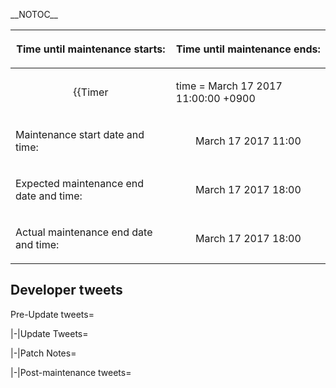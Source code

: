 __NOTOC__
<div style="float:right">{{Edit|Partials/Updates/2017 March 17th}}</div>
{{clear}}
{| class="wikitable"
!Time until maintenance starts:
!Time until maintenance ends:
|-
| align="center" |
{{Timer
|time = March 17 2017 11:00:00 +0900
|style = font-weight:bold;
|endClass = Maintstarts
|endText = '''Maintenance has begun.'''}}
| align="center" |
{{Timer
|time = March 17 2017 18:00:00 +0900
|style = font-weight:bold;
|endClass = Maintends
|endText = '''Maintenance has ended.'''}}
|-
! scope="row" | Maintenance start date and time:
| align="center" | March 17 2017 11:00
|-
! scope="row" | Expected maintenance end date and time:
| align="center" | March 17 2017 18:00
|-
! scope="row" | Actual maintenance end date and time:
| align="center" | March 17 2017 18:00
|}

{{:Partials/Updates/2017_March_17th/Content|thread=true}}

== Developer tweets ==
<tabber>Pre-Update tweets=
{{MultiTweet
|MultiTweetID = preUpdate
|color = #ace
|title = Pre Update

|link01 = https://twitter.com/KanColle_STAFF/status/838549654706892800
|JP01 = 「艦これ」稼働全サーバ群共通メンテナンスは、次回は【3/17(金)】に実施させて頂く予定です。現在実装中の艦娘「ホワイトデー」ボイスは、同メンテナンスに伴うアップデートまでの期間限定実装です。
|EN01 = The next KanColle Maintenance & Updates is scheduled for Friday, March 17th. White Day Seasonal Voicelines will only be available until this date.
|TL01 = [[User:Shinhwalee|Shinhwalee]]

|link02 = https://twitter.com/KanColle_STAFF/status/840375435020009472
|JP02 = 次回の「艦これ」稼働全サーバ群共通メンテナンス＆アップデートは、来週【3/17(金)】に実施予定です。同メンテナンス突入を以て、現在実装中の艦娘「ホワイトデー」期間限定実装ボイスは実装終了です。家具屋さんのお品書きも、春本番に向けて更新される予定です
|EN02 = The next KanColle Maintenance & Update will take place next week March 17TH, Friday. White Day Seasonal Voicelines will only be available until this date. Spring seasonal furniture is also expected to be implemented during this update.
|TL02 = [[User:Shinhwalee|Shinhwalee]]

|link03 = https://twitter.com/KanColle_STAFF/status/840739194896973825
|JP03 = 次回「艦これ」稼働全サーバ群共通メンテナンス＆メンテナンスは、【3/17(金)】に実施予定です。次回メンテナンスに伴うアップデートでは、艦隊編成を記録＆展開できる「編成記録枠」の最大拡張枠数が、最大【10編成】に拡張される予定です。
|EN03 = The next KanColle Maintenance & Update will take place next week March 17th, Friday. From this update, the maximum slots available for the Fleet Organization Save Frames will be increased to 10. 
|TL03 = [[User:Shinhwalee|Shinhwalee]]


|link04 = https://twitter.com/KanColle_STAFF/status/841448974347202560
|JP04 = 本日はホワイトデーです。現在「艦これ」では、艦娘「ホワイトデー」ボイスを期間限定実装中です。「艦娘へのクッキー」(※本アイテムは、攻略には特に必要ありません)も取り扱い中です。同ボイスや関連家具、クッキー販売は【3/17(金)】のメンテナンスまでの期間限定実装です。
|EN04 = Today is White Day. Currently KanColle is available with Ship Girls with White Day Seasonal Voicelines, along with 'Cookie for Ship Girl' item (This item isn't specially needed for any gameplay). The Seasonal Voicelines and related furniture will only be available until the next maintenance scheduled for March 17th, Friday.
|TL04 = [[User:Shinhwalee|Shinhwalee]]

|link05 = https://twitter.com/KanColle_STAFF/status/841810825761382400
|JP05 = 次回「艦これ」稼働全サーバ群共通メンテナンス＆メンテナンスは、【3/17(金)】に実施予定です。同開始は【11:00】、全サーバ群作業完了は【18:00】を予定しています。提督の皆さん、お手間をお掛けして恐縮です。ご協力、どうぞよろしくお願い致します。
|EN05 = The next KanColle Maintenance & Update will take place March 17th, Friday. The maintenance is scheduled to start at 11:00 and is expected to end at 18:00. Admirals, we are sorry for the inconvenience and thank you for your cooperation.
|TL05 = [[User:Shinhwalee|Shinhwalee]]

|link06 = https://twitter.com/KanColle_STAFF/status/842174242384879616
|JP06 = 次回の「艦これ」稼働全サーバ群共通メンテナンス＆アップデートは、明日【3/17(金) 11:00】より実施予定です。作業完了は【18:00】を予定しています。提督の皆さん、お手間をお掛けして恐縮です。ご留意＆ご協力、どうぞよろしくお願い致します！
|EN06 = The next KanColle Maintenance & Update will take place tomorrow on March 17th, Friday. The maintenance is scheduled to start at 11:00 and is expected to end at 18:00. Admirals, we are sorry for the inconvenience. Thank you for your cooperation!
|TL06 = [[User:Shinhwalee|Shinhwalee]]

|link07 = 
|JP07 = 
|EN07 = 
|TL07 = 

|link08 = 
|JP08 = 
|EN08 = 
|TL08 = 

|link09 = 
|JP09 = 
|EN09 = 
|TL09 = 

|link10 = 
|JP10 = 
|EN10 = 
|TL10 =

|link11 = 
|JP11 = 
|EN11 = 
|TL11 = 
}}

|-|Update Tweets=
{{MultiTweet
|MultiTweetID = Update
|color = #ace
|title = Update

|link01 = 
|JP01 = 
|EN01 = 
|TL01 = 

|link02 = 
|JP02 = 
|EN02 = 
|TL02 = 

|link03 = 
|JP03 = 
|EN03 = 
|TL03 = 

|link04 = 
|JP04 = 
|EN04 = 
|TL04 = 
}}

|-|Patch Notes=
{{MultiTweet
|MultiTweetID = patch
|color = #ace
|title = Patch notes

|link01 = https://twitter.com/KanColle_STAFF/status/842648287010152449
|JP01 = 本日実施中の「艦これ」稼働全サーバ群メンテナンスに伴う、アップデート情報をお知らせしていきます。

01▼【編成記録拡張枠】の拡張
艦隊編成を記録/展開できる「編成記録枠」の最大拡張枠数が、最大【10編成】に拡張されます。同機能をお使いの提督方は、活用をご検討ください！
|EN01 = 01 The Fleet Setup Saving Frame system where you can save and extract your fleet compositions has its maximum slots increased to 10
|TL01 = [[User:Shinhwalee|Shinhwalee]]

|link02 = https://twitter.com/KanColle_STAFF/status/842649565287260160
|JP02 = 02▼【編成記録拡張枠】UIの改良
艦隊編成を記録/展開できる【編成記録】のUIを調整し、艦隊【編成記録】時の「記録」と「削除」配置を大きく離して配置しました。また、誤動作を防止するため、艦隊【編成展開】時の「削除」をオミットし、「展開」のみの配置に更新します。
|EN02 = 02 The Fleet Setup Saving Frame UI Update: The Saving and Delete button has been batched far apart. Also in case of misclicks, the delete button has been omitted while the Open button's batch will be updated
|TL02 = [[User:Shinhwalee|Shinhwalee]]

|link03 = https://twitter.com/KanColle_STAFF/status/842651199849426944
|JP03 = 03▼【大型艦建造】で水上機母艦「瑞穂」が建造可能に
水上機母艦「瑞穂」が【大型艦建造】で建造可能になります。
※航空運用艦系統建造レシピにて、建造可能です。
※大型艦建造は、慌てず急がず、資源や資材に余裕がある時に！
|EN03 = 03 Seaplane Tender Mizuho is now available via LSC. She comes from CV-oriented recipes.
|TL03 = [[User:Shinhwalee|Shinhwalee]]

|link04 = https://twitter.com/KanColle_STAFF/status/842652167324413953
|JP04 = 04▼【新任務】の実装
計四種類の【新任務】が、新たに追加実装されます。
●南西諸島方面の敵艦隊を撃破せよ！  
●洋上航空戦力を拡充せよ！
●精鋭「水戦」隊の新編成
●精鋭「水戦」隊の増勢  
※各任務の受諾には、トリガーとなる受諾条件の達成が必要です。
|EN04 = 04 Four New Quests
- Destroy the enemies by the Nansei Islands!
- Expand the Offshore Aviation Forces!
- Elite Seaplane Forces Setup
- Increase of the Elite Seaplane Forces
All quests require certain pre-requisite quests for triggering
|TL04 = [[User:Shinhwalee|Shinhwalee]]

|link05 = https://twitter.com/KanColle_STAFF/status/842652982084747265
|JP05 = 05▼「九六式陸攻」が【開発】可能に
「開発」が更新され、航空運用艦が旗艦時に特殊な開発レシピによって、陸上攻撃機「九六式陸攻」の開発が可能になりました。
※開発にはやや特殊な資源投入が必要です。
※基地航空隊に配備可能な戦力です。直ちに開発に邁進する必要はありません。
|EN05 = 05 Type 96 Land-based Attack Aircraft is now available in Development. Requires a CV flagship and certain recipe.
|TL05 = [[User:Shinhwalee|Shinhwalee]]

|link06 = https://twitter.com/KanColle_STAFF/status/842653303376822272
|JP06 = 06▼「12.7cm連装高角砲」の【開発】効率が向上
「開発」が更新され、艦隊の標準的な艦隊防空装備である「12.7cm連装高角砲」の開発効率が若干向上しました。
※本装備「12.7cm連装高角砲」は、本日より装備改修も可能となります。
|EN06 = 06 the 12.7cm twin high-angle gun mount's development rate has increased. The 12.7cm Twin High-Angle Gun Mount will be available for Improvement starting from today.
|TL06 = [[User:Shinhwalee|Shinhwalee]]

|link07 = https://twitter.com/KanColle_STAFF/status/842653669363400705
|JP07 = 07▼【改修工廠(明石の工廠)】装備改修シフトの一部更新
改修工廠(明石の工廠)が更新され、「摩耶改二」及び「瑞穂」「Zara due」の実装済装備改修シフトが一部変更されました。
※各装備改修は、秘書艦及び曜日により実施可能メニューが変化します。
|EN07 = 07 Akashi's Improvement Arsenal Ship Shift Update: The Akashi's Improvement Arsenal has been updated where Mizuho, Maya Kai Ni, and Zara Due related equipment have had their shifts changed.
|TL07 = [[User:Shinhwalee|Shinhwalee]]

|link08 = https://twitter.com/KanColle_STAFF/status/842654038885773312
|JP08 = 08▼【改修工廠(明石の工廠)】新改修メニュー追加実装 1/6
改修工廠(明石の工廠)が拡張され、ある艦娘がサポートすることで
「12.7cm連装高角砲」
の装備改修が可能になります。
※同改修maxからの装備更新は「8cm高角砲」。装備更新時にはご注意下さい。
|EN08 = 08 Akashi's Improvement Arsenal Update 1/6 : The 12.7cm Twin High-Angle Gun Mount is now available for Improvement. Improvement from MAX will upgraded it into the 8cm High-Angle Gun. Please be advised.
|TL08 = [[User:Shinhwalee|Shinhwalee]]

|link09 = https://twitter.com/KanColle_STAFF/status/842654315244220416
|JP09 = 09▼【改修工廠(明石の工廠)】新改修メニュー追加実装 2/6
改修工廠(明石の工廠)が拡張され、ある艦娘がサポートすることで
「8cm高角砲」
の装備改修が可能になります。
※同改修による防空力向上は、若干ですが「12.7cm連装高角砲」より優秀です。
|EN09 = 09 Akashi's Improvement Arsenal Update 2/6: The 8cm High-Angle Gun is now available for Improvement. Its Anti-Air efficiency is slightly increased from the Improvement, but it is higher than the 12.7cm High-Angle Gun Mount.
|TL09 = [[User:Shinhwalee|Shinhwalee]]

|link10 = https://twitter.com/KanColle_STAFF/status/842654784406470656
|JP10 = 10▼【改修工廠(明石の工廠)】新改修メニュー追加実装 3/6
ある艦娘がサポートで、
「二式水戦改」
の装備改修が可能になります。
※任務により、エース部隊「二式水戦改(熟練)」を編成することも可能です。
※通常部隊は、同上位機種への装備更新も今後可能となる予定です。
|EN10 = 10 Akashi's Improvement Arsenal Update 3/6: The Type 2 Seaplane Fighter Kai is now available for Improvement. From a Quest, it is possible to organize a Type 2 Seaplane Fighter Kai (Skilled). Regular Type 2 Seaplane Fighters will be available to be improved into a superior equipment in the future.
|TL10 =[[User:Shinhwalee|Shinhwalee]]

|link11 = https://twitter.com/KanColle_STAFF/status/842655061624815616
|JP11 = 11▼【改修工廠(明石の工廠)】新改修メニュー追加実装 4/6
改修工廠(明石の工廠)が拡張され、ある艦娘がサポートすることで
エース水戦部隊、「二式水戦改(熟練)」
の装備改修が可能になります。
※「二式水戦改(熟練)」は、熟練搭乗員を必要とする任務で獲得可能です。
|EN11 = 11 Akashi's Improvement Arsenal Update 4/6: The Type 2 Seaplane Fighter Kai (Skilled) is now available for Improvement. The Type 2 Seaplane Fighter Kai (Skilled) is obtainainble from a Quest which requires a Skilled Crew Member.
|TL11 = [[User:Shinhwalee|Shinhwalee]]

|link12 = https://twitter.com/KanColle_STAFF/status/842655409286520832
|JP12 = 12▼【改修工廠(明石の工廠)】新改修メニュー追加実装 5/6
改修工廠(明石の工廠)が拡張され、ある艦娘がサポートすることで
「Ro.44水上戦闘機」
の装備改修が可能になります。
※同上位改修機「Ro.44水上戦闘機 bis」への装備更新も可能です。
|EN12 = 12 Akashi's Improvement Arsenal Update 5/6: The Ro.44 Seaplane Fighter is now available for Improvement. Improving it from the maximum will upgraded it into the Ro.44 Seaplane Fighter Bis
|TL12 = [[User:Shinhwalee|Shinhwalee]]

|link13 = https://twitter.com/KanColle_STAFF/status/842655785616265216
|JP13 = 13▼【改修工廠(明石の工廠)】新改修メニュー追加実装 6/6
改修工廠(明石の工廠)が拡張され、ある艦娘のサポートすることで
「Ro.44水上戦闘機 bis」
装備改修が可能になります。
※同機は、「Ro.44水上戦闘機」から装備更新で獲得可能です。
|EN13 = 13 Akashi's Improvement Arsenal Update 6/6: The Ro.44 Seaplane Fighter bis is now available for Improvement. This equipment is available to obtain by upgrading a regular Ro.44 Seaplane Fighter.
|TL13 = [[User:Shinhwalee|Shinhwalee]]

|link14 = https://twitter.com/KanColle_STAFF/status/842655909440450560
|JP14 = 14▼航空戦演出ユニットの新設
とても細かく恐縮ですが、「パスタの国の水上機専用」の航空戦演出ユニットを追加実装します。複葉機装備を愛する提督に届け、この更新！
|EN14 = 14 Italian Aircrafts will get their own icons during Aerial Battle phase.
|TL14 = [[User:Shinhwalee|Shinhwalee]]

|link15 = https://twitter.com/KanColle_STAFF/status/842656326048083968
|JP15 = 15▼「水戦」装備アイコンの新設
これも細かくて恐縮ですが、これまで水上偵察機と共通だった、水上機戦闘機の装備アイコンを「水戦」装備アイコンとして独立させました。
|EN15 = 15 Seaplane Fighters will now get their own Equipment Category and will be separated away from regular Seaplane icons.
|TL15 = [[User:Shinhwalee|Shinhwalee]]

|link16 = https://twitter.com/KanColle_STAFF/status/842656982813233152
|JP16 = 16▼改装「阿賀野型」上方微修正 及び 改装「大淀型」火力上方修正
「阿賀野改」の最大火力等、及び「能代改」「矢矧改」「酒匂改」の最大火力を上方微修正します。また、「大淀改」の最大火力を、上方修正します。
|EN16 = 16 All Agano-class Kai & Ooyodo Kai will be having their Firepower stat increase: Kai'd Agano-class including Noshiro, Yahagi and Sakawa will have their Firepower stats raised. Also Ooyodo Kai will also have her Firepower stat raised.
|TL16 = [[User:Shinhwalee|Shinhwalee]]

|link17 = https://twitter.com/KanColle_STAFF/status/842657307754340353
|JP17 = 17▼改二改装「川内型」上方微修正
「川内改二」の最大雷装等、「神通改二」の最大火力、及び「那珂改二」の最大対空を上方微修正します。
|EN17 = 17 Sendai-class Kai Ni stat increase: Sendai Kai Ni will have her Torpedo stats raised, Jintsuu Kai Ni will have her Firepower stat raised, while Naka Kai Ni will have her Anti-Air stat increased.
|TL17 = [[User:Shinhwalee|Shinhwalee]]

|link18 = https://twitter.com/KanColle_STAFF/status/842657560083677184
|JP18 = 18▼艦娘「桃の節句」mode及び「ホワイトデー」ボイスの実装終了
艦娘「桃の節句」modeの期間限定実装を終了します。同modeグラは、艦娘図鑑にそれぞれ格納されます。また、艦娘「ホワイトデー」ボイス期間限定実装及び「艦娘へのクッキー」期間限定販売も終了します。
|EN18 = 18 Removal of Hinamatsuri mode and White Day voice lines
The limited-time Hinamatsuri mode has been removed. The artworks have been added to the ship index. Furthermore, the ship girls' White Day voice lines have been removed as well as and the Ship Girl Cookies sale ended.
|TL18 = [[User:Admiral Mikado|Admiral Mikado]]

|link19 = https://twitter.com/KanColle_STAFF/status/842657809548288000
|JP19 = 19▼【家具屋さん】お品書きの更新
「家具屋さん」のお品書きが更新され、下記の復活季節家具が実装されます。
・桜の床
・春色の床
・春仕様の壁紙
・戦艦映画ポスター
・提督の麻雀卓(春modeで…ほんのりコラボ仕様)
|EN19 = 19 Furniture shop inventory update
The furniture shop's inventory has been updated. The following seasonal items are returning:
- Cherry Blossom Floor
- Spring Colour Floor
- Spring-themed Wallpaper
- Battleship Film Poster
- Admiral's Mah-Jongh Table (with a little collaboration extra for spring)
|TL19 = [[User:Admiral Mikado|Admiral Mikado]]

|link20 = https://twitter.com/KanColle_STAFF/status/842657927349526528
|JP20 = 20▼【季節の移り変わり対応家具】の季節更新
「提督の麻雀卓」の他に「温泉檜風呂」及び「温泉岩風呂」が春modeに移行します。また、「鎮守府カウンターバー」は通常modeに移行しつつ、一部はほんのりほんのりコラボ仕様に。
|EN20 = 20 Update to furniture items that change according to the season
Apart from "Admiral's Mah-Jongh Table", the "Cypress Wood Hot Spring Batch" and the regular "Hot Spring Bath" switched to their spring mode. Furthermore, the "Naval Base Counter Bar" switched back to its normal mode, with little additions due to our current collaboration.
|TL20 = [[User:Admiral Mikado|Admiral Mikado]]

|link21 = https://twitter.com/KanColle_STAFF/status/842658074707939328
|JP21 = 21▼表示系の更新
下記表示系を更新します。
・装備「九六式艦戦」のグラフィック更新
・出撃/出撃任務アイコンを「零式艦戦21型」仕様に更新
|EN21 = 21 Artwork Updates
The changes are as follows:
- Artwork of the equipment "Type 96 Fighter" has been updated
- Sortie / sortie quest icon has been changed to display "Type 0 Fighter Model 21"
|TL21 = [[User:Admiral Mikado|Admiral Mikado]]

|link22 = https://twitter.com/KanColle_STAFF/status/842658529483743232
|JP22 = More
22▼【遠征】確認画面UIの更新
・「遠征」艦隊の各艦娘の「レベル表示機能」を追加
・「遠征」艦隊保有ドラム缶(輸送用)を一定数までアイコン表示を追加
・同大発系装備や特型内火艇など装備状況を一定数までアイコン表示を追加
・他同画面の表示系を一部更新
|EN22 = 22 Expedition Fleet Confimation Screen UI Update
- Now displays level of each ship girl in the expedition fleet
- Added icons to show amount of equipped Drum Canisters up to a certain number
- Added icons to show amount of equipped Daihatsu type equipment, Special Type 2 Amphibious Tank, etc. up to a certain number
- Other miscellaneous changes
|TL22 = [[User:Admiral Mikado|Admiral Mikado]]

|link23 = https://twitter.com/KanColle_STAFF/status/842659879743442946
|JP23 = ※ごめんなさい、沢山ありすぎて、ひとつ抜けてしまいました！
23▼【出撃】確認画面UIの更新
・出撃艦隊の各艦娘のレベル表示機能を追加
・出撃(含む遠征)不可の補足情報表示をアラート吹き出し型に更新
・他「基地航空隊」出撃確認表示など同画面の表示系を一部更新
|EN23 = 23 Sortie Fleet Confirmation Screen UI Update
- Now displays level of each ship in the sortieing fleet
- Supplementary information when fleet is unable to sortie (or go on expedition) is now displayed in a markup balloon
- Other miscellaneous changes to "Land-based Air Group" sortie confirmation screen etc.
|TL23 = [[User:Admiral Mikado|Admiral Mikado]]

|link24 = https://twitter.com/KanColle_STAFF/status/842659175461089281
|JP24 = 24▼昼間砲撃戦における【最大火力発揮上限】を一部開放
「昼間砲撃戦」における【最大火力】を発揮できる上限火力を彼我共に一部開放、同上限を上方修正します。「昼間砲撃戦」において、従来より約20%増しの最大火力まで効果を発揮可能となります。
|EN24 = 24 Firepower Cap in Day Battle Shelling phase increased
The firepower cap in the day battle shelling phase has been increased. For both sides it has been increased by ca. 20% of its original value.
|TL24 = [[User:Admiral Mikado|Admiral Mikado]]

|link25 = https://twitter.com/KanColle_STAFF/status/842660305784135681
|JP25 = 25▼「榛名」に艦娘【お買物】mode期間限定実装
戦艦「榛名」に、期間限定艦娘「お買物」modeが実装されます。
提督の皆さん、今春は艦娘と一緒のお買物も、どうぞよろしくお願い致します！

お待たせしました！
こちらで、本日、最後です！全サーバ群、開放開始致します！
|EN25 = 25 Haruna "Shopping" mode
Haruna has received her limited-time "Shopping" mode.
|TL25 = [[User:Admiral Mikado|Admiral Mikado]]

|link26 = 
|JP26 = 
|EN26 = 
|TL26 = 

|link27 = 
|JP27 = 
|EN27 = 
|TL27 = 

|link28 = 
|JP28 = 
|EN28 = 
|TL28 = 

|link29 = 
|JP29 = 
|EN29 = 
|TL29 = 

|link30 = 
|JP30 = 
|EN30 = 
|TL30 = 
}}

|-|Post-maintenance tweets=
{{MultiTweet
|MultiTweetID = postmaint
|color = #ace
|title = Post-maintenance tweets

|link01 = https://twitter.com/KanColle_STAFF/status/842660958883405825
|JP01 = 5分だけ予定より早いですが、本日実施「艦これ」稼働全サーバ群共通メンテナンス＆アップデートを作業完了、全サーバ群の開放を開始しました！
メンテナンス完了直後は接続が集中します。少し時間をおいて、「艦これ」に再接続して頂けますと幸いです。提督の皆さん、お待たせ致しました！
|EN01 = Update Over
|TL01 = 

|link02 = https://twitter.com/KanColle_STAFF/status/842713852202500096
|JP02 = 【通常海域で「基地航空隊」を運用中の提督の皆さんへ】
一部の環境下において、メンテナンス完了後に「基地航空隊」の表示が正しく表示されない特殊な症状が確認され、順次対応を開始しています。
※再接続で同症状は改善します。
※配備機が見えない場合でも、本日中に復旧見込みです。
|EN02 = LBAS bugged
|TL02 = 

|link03 = 
|JP03 = 
|EN03 = 
|TL03 = 

|link04 = 
|JP04 = 
|EN04 = 
|TL04 = 

|link05 = 
|JP05 = 
|EN05 = 
|TL05 = 

|link06 = 
|JP06 = 
|EN06 = 
|TL06 = 

|link07 = 
|JP07 = 
|EN07 = 
|TL07 = 

|link08 = 
|JP08 = 
|EN08 = 
|TL08 = 

|link09 = 
|JP09 = 
|EN09 = 
|TL09 = 

|link10 = 
|JP10 = 
|EN10 = 
|TL10 =
|link11 = 
|JP11 = 
|EN11 = 
|TL11 = 

|link12 = 
|JP12 = 
|EN12 = 
|TL12 = 

|link13 = 
|JP13 = 
|EN13 = 
|TL13 = 

|link14 = 
|JP14 = 
|EN14 = 
|TL14 = 

|link15 = 
|JP15 = 
|EN15 = 
|TL15 = 

|link16 = 
|JP16 = 
|EN16 = 
|TL16 = 

|link17 = 
|JP17 = 
|EN17 = 
|TL17 = 

|link18 = 
|JP18 = 
|EN18 = 
|TL18 = 

|link19 = 
|JP19 = 
|EN19 = 
|TL19 = 

|link20 = 
|JP20 = 
|EN20 = 
|TL20 = 

|link21 = 
|JP21 = 
|EN21 = 
|TL21 = 

|link22 = 
|JP22 = 
|EN22 = 
|TL22 = 

|link23 = 
|JP23 = 
|EN23 = 
|TL23 = 

|link24 = 
|JP24 = 
|EN24 = 
|TL24 = 

|link25 = 
|JP25 = 
|EN25 = 
|TL25 = 

|link26 = 
|JP26 = 
|EN26 = 
|TL26 = 

|link27 = 
|JP27 = 
|EN27 = 
|TL27 = 

|link28 = 
|JP28 = 
|EN28 = 
|TL28 = 

|link29 = 
|JP29 = 
|EN29 = 
|TL29 = 

|link30 = 
|JP30 = 
|EN30 = 
|TL30 = 
}}
</tabber>
<!--
== Twitter avatars == 
{| class="wikitable"
| style="width:120px;" | 
| style="width:120px;" | 
| style="width:120px;" | 
| style="width:120px;" | 
|}

== External links ==
-->